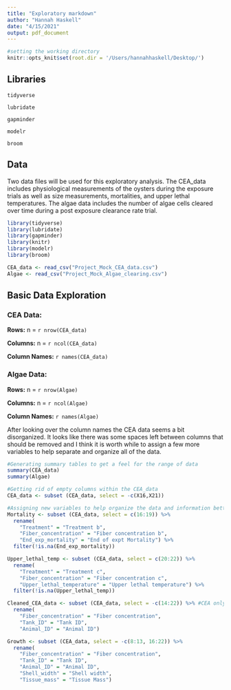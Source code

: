 ```yaml
---
title: "Exploratory markdown"
author: "Hannah Haskell"
date: "4/15/2021"
output: pdf_document
---
```

```r
#setting the working directory
knitr::opts_knit$set(root.dir = '/Users/hannahhaskell/Desktop/')
```

## Libraries

`tidyverse`

`lubridate`

`gapminder`

`modelr`

`broom`

## Data

Two data files will be used for this exploratory analysis. The CEA_data includes  physiological measurements of the oysters during the exposure trials as well as size measurements, mortalities, and upper lethal temperatures. The algae data includes the number of algae cells cleared over time during a post exposure clearance rate trial.  

```r
library(tidyverse)
library(lubridate)
library(gapminder)
library(knitr)
library(modelr)
library(broom)

CEA_data <- read_csv("Project_Mock_CEA_data.csv")
Algae <- read_csv("Project_Mock_Algae_clearing.csv")

```

## Basic Data Exploration

### CEA Data:

**Rows:** n = `r nrow(CEA_data)`

**Columns:** n = `r ncol(CEA_data)`

**Column Names:** `r names(CEA_data)`

### Algae Data:

**Rows:** n = `r nrow(Algae)`

**Columns:** n = `r ncol(Algae)`

**Column Names:** `r names(Algae)`

After looking over the column names the CEA data seems a bit disorganized. It looks like there was some spaces left between columns that should be removed and I think it is worth while to assign a few more variables to help separate and organize all of the data. 

```r
#Generating summary tables to get a feel for the range of data
summary(CEA_data)
summary(Algae)
```
```r

#Getting rid of empty columns within the CEA_data
CEA_data <- subset (CEA_data, select = -c(X16,X21))

#Assigning new variables to help organize the data and information better 
Mortality <- subset (CEA_data, select = c(16:19)) %>%
  rename(
    "Treatment" = "Treatment b",
    "Fiber_concentration" = "Fiber concentration b",
    "End_exp_mortality" = "End of expt Mortality") %>%
  filter(!is.na(End_exp_mortality))

Upper_lethal_temp <- subset (CEA_data, select = c(20:22)) %>%
  rename(
    "Treatment" = "Treatment c",
    "Fiber_concentration" = "Fiber concentration c",
    "Upper_lethal_temperature" = "Upper lethal temperature") %>%
  filter(!is.na(Upper_lethal_temp))

Cleaned_CEA_data <- subset (CEA_data, select = -c(14:22)) %>% #CEA only
  rename(
    "Fiber_concentration" = "Fiber concentration",
    "Tank_ID" = "Tank ID",
    "Animal_ID" = "Animal ID")

Growth <- subset (CEA_data, select = -c(8:13, 16:22)) %>%
  rename(
    "Fiber_concentration" = "Fiber concentration",
    "Tank_ID" = "Tank ID",
    "Animal_ID" = "Animal ID",
    "Shell_width" = "Shell width",
    "Tissue_mass" = "Tissue Mass")
```


